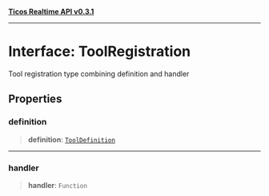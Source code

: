 [**Ticos Realtime API v0.3.1**](../index.mdx)

***

# Interface: ToolRegistration

Tool registration type combining definition and handler

## Properties

### definition

> **definition**: [`ToolDefinition`](ToolDefinition.mdx)

***

### handler

> **handler**: `Function`
